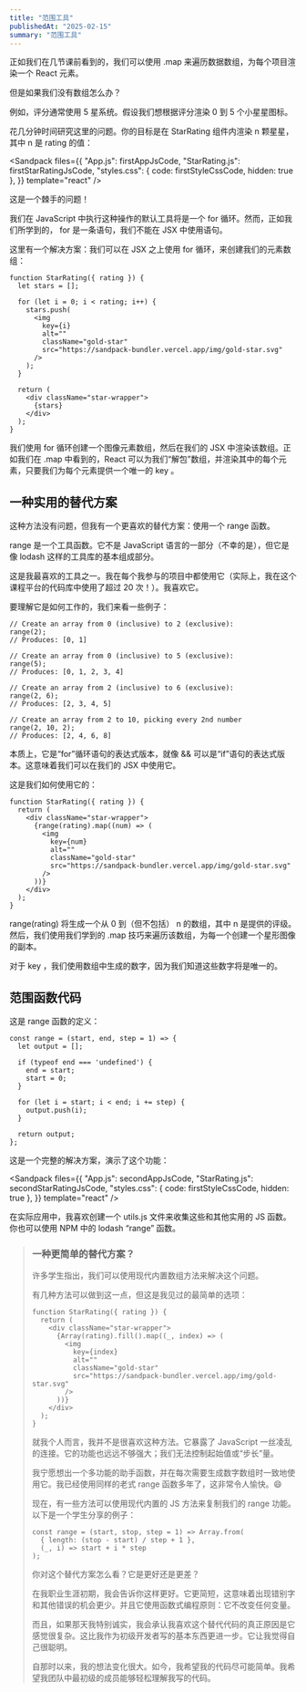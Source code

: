 ```yaml
---
title: "范围工具"
publishedAt: "2025-02-15"
summary: "范围工具"
---
```




正如我们在几节课前看到的，我们可以使用 .map 来遍历数据数组，为每个项目渲染一个 React 元素。

但是如果我们没有数组怎么办？

例如，评分通常使用 5 星系统。假设我们想根据评分渲染 0 到 5 个小星星图标。

花几分钟时间研究这里的问题。你的目标是在 StarRating 组件内渲染 n 颗星星，其中 n 是 rating 的值：

<Sandpack
  files={{
    "App.js": firstAppJsCode,
    "StarRating.js": firstStarRatingJsCode,
    "styles.css": { code: firstStyleCssCode, hidden: true },
  }}
  template="react"
/>

这是一个棘手的问题！

我们在 JavaScript 中执行这种操作的默认工具将是一个 for 循环。然而，正如我们所学到的， for 是一条语句，我们不能在 JSX 中使用语句。

这里有一个解决方案：我们可以在 JSX 之上使用 for 循环，来创建我们的元素数组：

```JSX
function StarRating({ rating }) {
  let stars = [];

  for (let i = 0; i < rating; i++) {
    stars.push(
      <img
        key={i}
        alt=""
        className="gold-star"
        src="https://sandpack-bundler.vercel.app/img/gold-star.svg"
      />
    );
  }

  return (
    <div className="star-wrapper">
      {stars}
    </div>
  );
}
```

我们使用 for 循环创建一个图像元素数组，然后在我们的 JSX 中渲染该数组。正如我们在 .map 中看到的，React 可以为我们“解包”数组，并渲染其中的每个元素，只要我们为每个元素提供一个唯一的 key 。

## 一种实用的替代方案

这种方法没有问题，但我有一个更喜欢的替代方案：使用一个 range 函数。

range 是一个工具函数。它不是 JavaScript 语言的一部分（不幸的是），但它是像 lodash 这样的工具库的基本组成部分。

这是我最喜欢的工具之一。我在每个我参与的项目中都使用它（实际上，我在这个课程平台的代码库中使用了超过 20 次！）。我喜欢它。

要理解它是如何工作的，我们来看一些例子：

```JSX
// Create an array from 0 (inclusive) to 2 (exclusive):
range(2);
// Produces: [0, 1]

// Create an array from 0 (inclusive) to 5 (exclusive):
range(5);
// Produces: [0, 1, 2, 3, 4]

// Create an array from 2 (inclusive) to 6 (exclusive):
range(2, 6);
// Produces: [2, 3, 4, 5]

// Create an array from 2 to 10, picking every 2nd number
range(2, 10, 2);
// Produces: [2, 4, 6, 8]
```

本质上，它是“for”循环语句的表达式版本，就像 && 可以是“if”语句的表达式版本。这意味着我们可以在我们的 JSX 中使用它。

这是我们如何使用它的：

```JSX
function StarRating({ rating }) {
  return (
    <div className="star-wrapper">
      {range(rating).map((num) => (
        <img
          key={num}
          alt=""
          className="gold-star"
          src="https://sandpack-bundler.vercel.app/img/gold-star.svg"
        />
      ))}
    </div>
  );
}
```

range(rating) 将生成一个从 0 到（但不包括） n 的数组，其中 n 是提供的评级。然后，我们使用我们学到的 .map 技巧来遍历该数组，为每一个创建一个星形图像的副本。

对于 key ，我们使用数组中生成的数字，因为我们知道这些数字将是唯一的。

## 范围函数代码

这是 range 函数的定义：

```JSX
const range = (start, end, step = 1) => {
  let output = [];

  if (typeof end === 'undefined') {
    end = start;
    start = 0;
  }

  for (let i = start; i < end; i += step) {
    output.push(i);
  }

  return output;
};
```

这是一个完整的解决方案，演示了这个功能：

<Sandpack
  files={{
    "App.js": secondAppJsCode,
    "StarRating.js": secondStarRatingJsCode,
    "styles.css": { code: firstStyleCssCode, hidden: true },
  }}
  template="react"
/>

在实际应用中，我喜欢创建一个 utils.js 文件来收集这些和其他实用的 JS 函数。你也可以使用 NPM 中的 lodash “range” 函数。

> ### 一种更简单的替代方案？
>
> 许多学生指出，我们可以使用现代内置数组方法来解决这个问题。
>
> 有几种方法可以做到这一点，但这是我见过的最简单的选项：
>
> ```JSX
> function StarRating({ rating }) {
>   return (
>     <div className="star-wrapper">
>       {Array(rating).fill().map((_, index) => (
>         <img
>           key={index}
>           alt=""
>           className="gold-star"
>           src="https://sandpack-bundler.vercel.app/img/gold-star.svg"
>         />
>       ))}
>     </div>
>   );
> }
> ```
>
> 就我个人而言，我并不是很喜欢这种方法。它暴露了 JavaScript 一丝凌乱的连接。它的功能也远远不够强大；我们无法控制起始值或“步长”量。
>
> 我宁愿想出一个多功能的助手函数，并在每次需要生成数字数组时一致地使用它。我已经使用同样的老式 range 函数多年了，这非常令人愉快。😄
>
> 现在，有一些方法可以使用现代内置的 JS 方法来复制我们的 range 功能。以下是一个学生分享的例子：
>
> ```JSX
> const range = (start, stop, step = 1) => Array.from(
>   { length: (stop - start) / step + 1 },
>   (_, i) => start + i * step
> );
> ```
>
> 你对这个替代方案怎么看？它是更好还是更差？
>
> 在我职业生涯初期，我会告诉你这样更好。它更简短，这意味着出现错别字和其他错误的机会更少。并且它使用函数式编程原则：它不改变任何变量。
>
> 而且，如果那天我特别诚实，我会承认我喜欢这个替代代码的真正原因是它感觉很复杂。这比我作为初级开发者写的基本东西更进一步。它让我觉得自己很聪明。
>
> 自那时以来，我的想法变化很大。如今，我希望我的代码尽可能简单。我希望我团队中最初级的成员能够轻松理解我写的代码。
